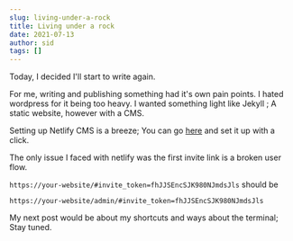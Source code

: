 ```yaml
---
slug: living-under-a-rock
title: Living under a rock
date: 2021-07-13
author: sid
tags: []
---
```

Today, I decided I'll start to w[](https://www.netlifycms.org/docs/start-with-a-template/)rite again. 

For me, writing and publishing something had it's own pain points. I hated wordpress for it being too heavy. I wanted something light like Jekyll ; A static website, however with a CMS. 

Setting up Netlify CMS is a breeze; You can go [here](https://www.netlifycms.org/docs/start-with-a-template/) and set it up with a click. 

The only issue I faced with netlify was the first invite link is a broken user flow. 

`https://your-website/#invite_token=fhJJSEncSJK980NJmdsJls` should be 

`https://your-website/admin/#invite_token=fhJJSEncSJK980NJmdsJls` 



My next post would be about my shortcuts and ways about the terminal; Stay tuned.
